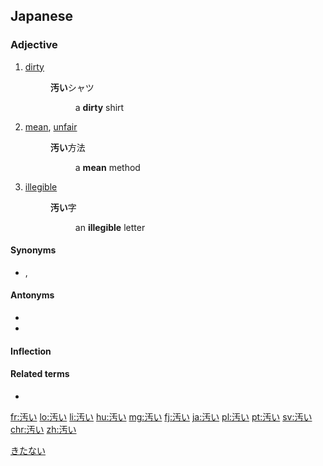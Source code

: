 ==Japanese==
{{ja-kanjitab|きたな|sort=きたない|yomi=kun}}

===Adjective===
{{ja-adj|infl=i|きたない|kyu=污い}}

# [[dirty]]
#: '''汚い'''シャツ
#:: a '''dirty''' shirt
# [[mean]], [[unfair]]
#: '''汚い'''方法
#:: a '''mean''' method
# [[illegible]]
#: '''汚い'''字
#:: an '''illegible''' letter

====Synonyms====
* {{sense|mean}} {{ja-r|卑しい|いやし.い}}, {{ja-r|醜い|みにくい}}

====Antonyms====
* {{ja-r|清い|きよい}}
* {{ja-r|奇麗|きれい}}

====Inflection====
{{ja-i|きたな}}

====Related terms====
* {{ja-r|汚れる|よごれる}}

[[Category:Japanese basic words|きたない]]

[[fr:汚い]]
[[lo:汚い]]
[[li:汚い]]
[[hu:汚い]]
[[mg:汚い]]
[[fj:汚い]]
[[ja:汚い]]
[[pl:汚い]]
[[pt:汚い]]
[[sv:汚い]]
[[chr:汚い]]
[[zh:汚い]]